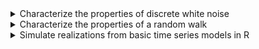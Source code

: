 <details>

<summary>Characterize the properties of discrete white noise</summary>
-   Define Residual error
-   Define discrete white noise (DWN)
-   Define Gaussian white noise
-   Simulate Gaussian white noise with R
-   Plot DWN simulation results
-   State DWN second order properties
-   Explain how to estimate (or fit) a DWN process
-   State the assumptions needed to categorize residual error series as white noise

</details>


<details>

<summary>Characterize the properties of a random walk</summary>
-   Define a random walk

</details>

<details>

<summary>Simulate realizations from basic time series models in R </summary>
-   Simulate a random walk
-   Plot a random walk

</details>


